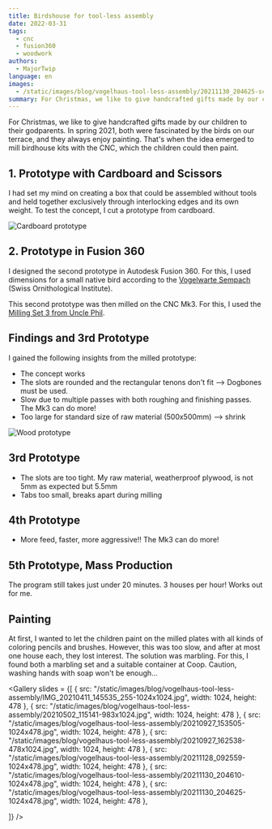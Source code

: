 ```yaml
---
title: Birdshouse for tool-less assembly
date: 2022-03-31
tags:
  - cnc
  - fusion360
  - woodwork
authors:
  - MajorTwip
language: en
images:
  - /static/images/blog/vogelhaus-tool-less-assembly/20211130_204625-scaled.jpg
summary: For Christmas, we like to give handcrafted gifts made by our children to their godparents. In spring 2021, both were fascinated by the birds on our terrace, and they always enjoy painting. That's when the idea emerged to mill birdhouse kits with the CNC, which the children could then paint.
---
```


For Christmas, we like to give handcrafted gifts made by our children to their godparents. In spring 2021, both were fascinated by the birds on our terrace, and they always enjoy painting. That's when the idea emerged to mill birdhouse kits with the CNC, which the children could then paint.

## 1. Prototype with Cardboard and Scissors

I had set my mind on creating a box that could be assembled without tools and held together exclusively through interlocking edges and its own weight. To test the concept, I cut a prototype from cardboard.

![Cardboard prototype](/static/images/blog/vogelhaus-tool-less-assembly/IMG_20210411_145535_255-1024x1024.jpg)

## 2. Prototype in Fusion 360

I designed the second prototype in Autodesk Fusion 360. For this, I used dimensions for a small native bird according to the [Vogelwarte Sempach](https://www.vogelwarte.ch/de/voegel/ratgeber/nisthilfen/nistkaesten-fuer-hoehlenbrueter) (Swiss Ornithological Institute).

This second prototype was then milled on the CNC Mk3. For this, I used the [Milling Set 3 from Uncle Phil](https://www.sorotec.de/shop/Uncle-Phil-approved-Fraeserset-3-PRO.html).

## Findings and 3rd Prototype

I gained the following insights from the milled prototype:

- The concept works
- The slots are rounded and the rectangular tenons don't fit --> Dogbones must be used.
- Slow due to multiple passes with both roughing and finishing passes. The Mk3 can do more!
- Too large for standard size of raw material (500x500mm) --> shrink

![Wood prototype](/static/images/blog/vogelhaus-tool-less-assembly/20210927_162538-478x1024.jpg)

## 3rd Prototype

- The slots are too tight. My raw material, weatherproof plywood, is not 5mm as expected but 5.5mm
- Tabs too small, breaks apart during milling

## 4th Prototype

- More feed, faster, more aggressive!! The Mk3 can do more!

## 5th Prototype, Mass Production

The program still takes just under 20 minutes. 3 houses per hour! Works out for me.

## Painting

At first, I wanted to let the children paint on the milled plates with all kinds of coloring pencils and brushes. However, this was too slow, and after at most one house each, they lost interest. The solution was marbling. For this, I found both a marbling set and a suitable container at Coop. Caution, washing hands with soap won't be enough...

<Gallery slides = {[
  { src: "/static/images/blog/vogelhaus-tool-less-assembly/IMG_20210411_145535_255-1024x1024.jpg", width: 1024, height: 478 },
  { src: "/static/images/blog/vogelhaus-tool-less-assembly/20210502_115141-983x1024.jpg", width: 1024, height: 478 },
  { src: "/static/images/blog/vogelhaus-tool-less-assembly/20210927_153505-1024x478.jpg", width: 1024, height: 478 },
  { src: "/static/images/blog/vogelhaus-tool-less-assembly/20210927_162538-478x1024.jpg", width: 1024, height: 478 },
  { src: "/static/images/blog/vogelhaus-tool-less-assembly/20211128_092559-1024x478.jpg", width: 1024, height: 478 },
  { src: "/static/images/blog/vogelhaus-tool-less-assembly/20211130_204610-1024x478.jpg", width: 1024, height: 478 },
  { src: "/static/images/blog/vogelhaus-tool-less-assembly/20211130_204625-1024x478.jpg", width: 1024, height: 478 },
  
]} />
